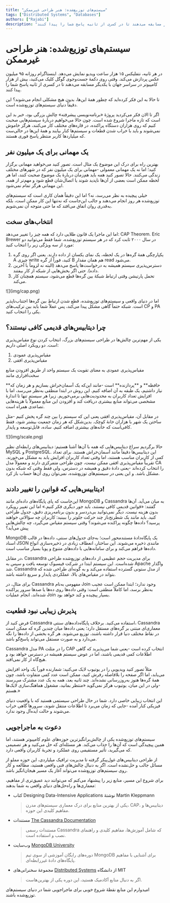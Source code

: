 ```yaml
---
title: "سیستم‌های توزیع‌شده: هنر طراحی غیرممکن"
tags: ["Distributed Systems", "Databases"]
authors: ["Rajabi"]
description: "در هر ثانیه، نتفلیکس ۱۵ هزار ساعت ویدیو نمایش می‌دهد. اینستاگرام روزانه ۹۵ میلیون عکس پردازش می‌کند. وقتی روی دکمهٔ جست‌وجوی گوگل کلیک می‌کنید،‌ بیش از هزار کامپیوتر در سراسر جهان با یکدیگر مسابقه می‌دهند تا در کسری از ثانیه پاسخ شما را پیدا کنند."
---
```



# سیستم‌های توزیع‌شده: هنر طراحی غیرممکن

در هر ثانیه، نتفلیکس ۱۵ هزار ساعت ویدیو نمایش می‌دهد. اینستاگرام روزانه ۹۵ میلیون عکس پردازش می‌کند. وقتی روی دکمهٔ جست‌وجوی گوگل کلیک می‌کنید،‌ بیش از هزار کامپیوتر در سراسر جهان با یکدیگر مسابقه می‌دهند تا در کسری از ثانیه پاسخ شما را پیدا کنند.

تا حالا به این فکر کرده‌اید که چطور همهٔ این‌ها، بدون هیچ مشکلی انجام می‌شوند؟ این دقیقاً دنیای سیستم‌های توزیع‌شده است.

اگر تا الان فکر می‌کردید پروژهٔ «برنامه‌نویسی پیشرفته» چالش بزرگی بود، خبر بد این است که تازه ماجرا شروع شده است. چون حالا می‌خواهیم دربارهٔ سیستم‌هایی صحبت کنیم که روی هزاران دستگاه پراکنده، در قاره‌های مختلف کار می‌کنند، هرگز خاموش نمی‌شوند و باید با خراب شدن قطعات و سیستم‌ها کنار بیایند و همهٔ این‌ها در حالی‌ست که میلیاردها کاربر منتظر پاسخ فوری هستند.

## یک مهمانی برای یک میلیون نفر

بهترین راه برای درک این موضوع یک مثال است. تصور کنید می‌خواهید مهمانی برگزار کنید؛ اما نه یک مهمانی معمولی -مهمانی برای یک میلیون نفر که در شهرهای مختلف زندگی می‌کنند. حالا تصور کنید همه باید هم‌زمان دربارهٔ یک موضوع صحبت کنند، اما هر لحظه ممکن است بعضی از آن‌ها ناپدید شوند یا اتصال‌شان قطع شود و مهم‌تر از همه، این مهمانی هرگز تمام نمی‌شود.

خیلی پیچیده به نظر می‌رسد، نه؟ اما این دقیقاً همان کاری است که سیستم‌های توزیع‌شده هر روز انجام می‌دهند و جالب این‌جاست که نه‌تنها این کار ممکن است، بلکه به‌قدری روان اتفاق می‌افتد که ما حتی متوجه آن نمی‌شویم.

## انتخاب‌های سخت

اما این ماجرا یک قانون طلایی دارد که همه چیز را تغییر می‌دهد: CAP Theorem.
Eric Brewer در سال ۲۰۰۰ ثابت کرد که در هر سیستم توزیع‌شده، شما فقط می‌توانید دو مورد از سه ویژگی زیر را انتخاب کنید:

1. یکپارچگی
   همهٔ گره‌ها در یک لحظه، یک نمای یکسان از داده دارند. یعنی اگر روی گره A چیزی write کنید، فوراً از گره B هم همان مقدار read می‌شود.
2. دسترس‌پذیری
   سیستم همیشه به درخواست‌ها پاسخ می‌دهد (البته نه لزوماً با آخرین داده). حتی اگر بخش‌هایی از شبکه از کار بیفتند.
3. تحمل پارتیشن
   وقتی ارتباط شبکهٔ بین گره‌ها قطع می‌شود، سیستم همچنان کار می‌کند.

<div style={{ textAlign: "center" }}>
  <div style={{}}>![](img/cap.png)</div>
</div>

اما در دنیای واقعی و سیستم‌های توزیع‌شده، قطع شدن ارتباط بین گره‌ها اجتناب‌ناپذیر است. شبکه حتماً گاهی مشکل پیدا می‌کند، پس عملاً شما باید بین ترکیب‌های CP و PA یکی را انتخاب کنید.

## چرا دیتابیس‌های قدیمی کافی نیستند؟

یکی از مهم‌ترین چالش‌ها در طراحی سیستم‌های بزرگ، انتخاب کردن نوع مقیاس‌پذیری است. دو رویکرد اصلی داریم:

1. مقیاس‌پذیری عمودی
2. مقیاس‌پذیری افقی

مقیاس‌پذیری عمودی به معنای تقویت یک سیستم واحد از طریق افزودن منابع سخت‌افزاری مانند

<Tooltip tip="RAM">
  <span>**حافظه**</span>
</Tooltip>
و
<Tooltip tip="CPU">
  <span>**پردازنده**</span>
</Tooltip>
است -مانند این‌که یک آسمان‌خراش بسازیم و هر زمان که نیاز داشتیم، یک طبقه به آن
اضافه کنیم. این روش در ابتدا منطقی به‌نظر می‌رسد، اما با افزایش تعداد کاربران به
محدودیت‌هایی برمی‌خوریم. زیرا هر سیستم تنها تا اندازهٔ مشخصی می‌تواند منابع
بیشتری دریافت کند و افزودن این منابع معمولاً با هزینه‌هایی تصاعدی همراه است.

در مقابل آن، مقیاس‌پذیری افقی یعنی این که سیستم را بین چند گره پخش کنیم -مثل ساختن یک شهر با هزاران خانهٔ کوچک. بدین‌شکل که هر زمان جمعیت بیشتر شود، فقط کافی‌است که خانه‌های بیشتری اضافه کنیم. ساده، قابل‌توسعه و پایدار.

<div style={{ textAlign: "center" }}>
  <div style={{}}>![](img/scale.png)</div>
</div>

حالا برگردیم سراغ دیتابیس‌هایی که همه با آن‌ها آشنا هستیم: دیتابیس‌های رابطه‌ای نظیر MySQL و PostgreSQL.
این دیتابیس‌ها دقیقاً مانند آسمان‌خراش‌ هستند. برای تعداد کمی از کاربران مناسب هستند، اما وقتی تعداد کاربران افزایش یابد به مشکل می‌خورند. تقریباً مقیاس‌پذیری افقی ممکن نیست، چون طراحی متمرکزی دارند و معمولاً مدل CA را انتخاب کرده‌اند -یعنی داده‌ٔ دقیق و همیشه در دسترس، ولی فقط وقتی که شبکه بدون مشکل باشد. و این یعنی در سیستم‌های توزیع‌شده، نمی‌توان روی آن‌ها حساب باز کرد.

## دیتابیس‌هایی که قوانین را تغییر دادند!

این‌جاست که پای پایگاه‌های داده‌ای مانند MongoDB و Cassandra به میان می‌آید. آن‌ها گفتند: «قوانین قدیمی کافی نیستند، باید جور دیگری فکر کنیم.»
اما این تغییر رویکرد بدون هزینه نیست. دیگر نمی‌توانید بی‌دردسر و بدون برنامه‌ریزی دقیق، جدول طراحی کنید. باید مانند یک شطرنج‌باز چند حرکت جلوتر را ببینید: کاربران چه سؤالاتی خواهند پرسید؟ داده‌ها چگونه پراکنده می‌شوند؟ وقتی سیستم مقیاس می‌گیرد، چه چالش‌هایی پیش می‌آید؟

MongoDB یک پایگاه‌دادهٔ مستندمحور است؛ به‌جای جدول‌های سنتی، داده‌ها در قالب اسناد JSON مانندی ذخیره می‌شوند. این ساختار، انعطاف زیادی در ذخیره‌سازی انواع داده‌ها فراهم می‌کند و برای سامانه‌هایی با داده‌های متنوع و پویا بسیار مناسب است.

در مقابل، Cassandra برای مدیریت حجم عظیمی از داده‌های توزیع‌شده طراحی شده‌است. این سیستم ابتدا در شرکت فیسبوک توسعه یافت و سپس به Apache واگذار شد. Cassandra از مدل ستونی گسترده استفاده می‌کند و به گونه‌ای طراحی شده که بتواند در مقیاس‌های بالا، عملکردی پایدار و سریع داشته باشد.

برای مثال، در Cassandra مفهومی به‌نام Join وجود ندارد؛ ابتدا ممکن است عجیب به‌نظر برسد، اما کاملاً منطقی است: وقتی داده‌ها روی ده‌ها یا صدها سرور پراکنده شده‌اند، انجام عملیات Join بسیار پیچیده و کند خواهد بود.

## پذیرش زیبایی نبود قطعیت

فرض کنید از Cassandra استفاده می‌کنید. برخلاف پایگاه‌داده‌های سنتی، Cassandra معماری‌ای مبتنی بر گره‌های مستقل دارد؛ یعنی داده‌ها میان چندین گره که ممکن است در نقاط مختلف دنیا قرار داشته باشند، توزیع می‌شوند. هر گره بخشی از داده‌ها را نگه می‌دارد و به صورت مستقل می‌تواند پاسخ‌گو باشد.

Cassandra مدل PA را در مثلث CAP انتخاب کرده است -یعنی شما می‌پذیرید که گاهی اطلاعات کمی قدیمی باشند، اما در عوض سیستم همیشه در دسترس خواهد بود و هیچ‌گاه از کار نمی‌افتد.

مثلاً تصور کنید ویدیویی را در یوتیوب لایک می‌کنید: شمارنده فوراً یک واحد افزایش می‌یابد، اما اگر صفحه را بلافاصله رفرش کنید، ممکن است عدد کمی متفاوت باشد، چون همهٔ گره‌ها هنوز به‌روزرسانی نشده‌اند. چند ثانیه بعد، همه به یک عدد مشترک می‌رسند -ولی در این میان، یوتیوب هرگز نمی‌گوید «منتظر بمانید، مشغول هماهنگ‌سازی لایک‌ها هستم.»

این انتخاب زیبایی خاصی دارد. شما در حال طراحی سیستمی هستید که با واقعیت دنیای فیزیکی کنار آمده -جایی که زمان می‌برد تا اطلاعات منتقل شوند، سرورها گاهی خراب می‌شوند و حالت ایده‌آل وجود ندارد.

## دعوت به ماجراجویی

سیستم‌های توزیع‌شده یکی از چالش‌برانگیزترین حوزه‌های علوم کامپیوتر هستند، اما همین پیچیدگی است که آن‌ها را جذاب می‌کند. هر مسئله‌ای که حل می‌کنید و هر تصمیمی که می‌گیرید، تأثیر مستقیمی روی عملکرد و تجربهٔ کاربران واقعی دارد.

از طراحی دیتابیس‌های غول‌پیکر گرفته تا مدیریت ترافیک میلیاردی، این حوزه مملو از مسائل جالب و حل‌نشده است. اگر به دنبال چالش‌های فنی واقعی هستید، مطالعه و کار روی سیستم‌های توزیع‌شده می‌تواند آغاز یک مسیر هیجان‌انگیز باشد.

برای شروع این مسیر، منابع زیر را پیشنهاد می‌کنم که می‌توانند دید عمیق‌تری از مفاهیم، معماری‌ها و راه‌حل‌های دنیای واقعی به شما بدهند:

- کتاب Designing Data-Intensive Applications نوشتهٔ Martin Kleppmann

  > یکی از بهترین منابع برای درک معماری سیستم‌های مدرن، CAP، دیتابیس‌ها و مفاهیم کلیدی این حوزه.

- مستندات [The Cassandra Documentation](https://cassandra.apache.org/doc/latest/)

  > مستندات رسمی Cassandra که شامل آموزش‌ها، مفاهیم کلیدی و راهنمای نصب و استفاده است.

- وب‌سایت [MongoDB University](https://university.mongodb.com)

  > دوره‌های رایگان آموزشی از سوی تیم MongoDB برای آشنایی با مفاهیم پایگاه‌‌های دادهٔ غیررابطه‌ای.

- مجموعهٔ سخنرانی‌های [Distributed Systems](https://pdos.csail.mit.edu/6.824) از دانشگاه MIT
  > اگر به دنبال منابع آکادمیک هستید، این دوره یکی از بهترین‌هاست.

امیدوارم این منابع نقطهٔ شروع خوبی برای ماجراجویی شما در دنیای سیستم‌های توزیع‌شده باشند.

